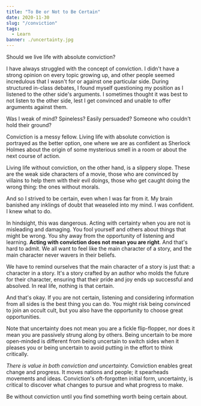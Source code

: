 ```yaml
---
title: "To Be or Not to Be Certain"
date: 2020-11-30
slug: "/conviction"
tags:
  - Learn
banner: ./uncertainty.jpg
---
```


Should we live life with absolute conviction?

I have always struggled with the concept of conviction. I didn't have a strong opinion on every topic growing up, and other people seemed incredulous that I wasn't for or against one particular side. During structured in-class debates, I found myself questioning my position as I listened to the other side's arguments. I sometimes thought it was best to not listen to the other side, lest I get convinced and unable to offer arguments against them.

Was I weak of mind? Spineless? Easily persuaded? Someone who couldn't hold their ground?

Conviction is a messy fellow. Living life with absolute conviction is portrayed as the better option, one where we are as confident as Sherlock Holmes about the origin of some mysterious smell in a room or about the next course of action.

Living life without conviction, on the other hand, is a slippery slope. These are the weak side characters of a movie, those who are convinced by villains to help them with their evil doings, those who get caught doing the wrong thing: the ones without morals.

And so I strived to be certain, even when I was far from it. My brain banished any inklings of doubt that weaseled into my mind. I was confident. I knew what to do.

In hindsight, this was dangerous. Acting with certainty when you are not is misleading and damaging. You fool yourself and others about things that might be wrong. You shy away from the opportunity of listening and learning. **Acting with conviction does not mean you are right**. And that's hard to admit. We all want to feel like the main character of a story, and the main character never wavers in their beliefs.

We have to remind ourselves that the main character of a story is just that: a character in a story. It's a story crafted by an author who molds the future for their character, ensuring that their pride and joy ends up successful and absolved. In real life, nothing is that certain.

And that's okay. If you are not certain, listening and considering information from all sides is the best thing you can do. You might risk being convinced to join an occult cult, but you also have the opportunity to choose great opportunities.

Note that uncertainty does not mean you are a fickle flip-flopper, nor does it mean you are passively strung along by others. Being uncertain to be more open-minded is different from being uncertain to switch sides when it pleases you or being uncertain to avoid putting in the effort to think critically.

*There is value in both conviction and uncertainty.* Conviction enables great change and progress. It moves nations and people; it spearheads movements and ideas. Conviction's oft-forgotten initial form, uncertainty, is critical to discover what changes to pursue and what progress to make.

Be without conviction until you find something worth being certain about.